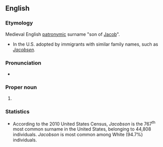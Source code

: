 ==English==

===Etymology===
Medieval English [[patronymic]] surname "son of [[Jacob]]".
* In the U.S. adopted by immigrants with similar family names, such as {{etyl|no|en}} ''[[Jacobsen]]''.

===Pronunciation===
* {{IPA|/ˈd͡ʒeɪkəbsən/|lang=en}}

===Proper noun===
{{en-proper noun}}

# {{surname|A=An|English|from=given names}}

===Statistics===
* According to the 2010 United States Census, ''Jacobson'' is the 767<sup>th</sup> most common surname in the United States, belonging to 44,808 individuals. ''Jacobson'' is most common among White (94.7%) individuals.